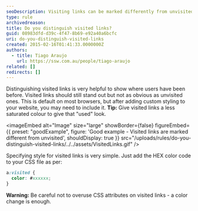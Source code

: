 ```yaml
---
seoDescription: Visiting links can be marked differently from unvisited ones with a less saturated color to give that "used" look.
type: rule
archivedreason:
title: Do you distinguish visited links?
guid: 08983dfd-d39c-4f47-8b69-e92a40a6bcfc
uri: do-you-distinguish-visited-links
created: 2015-02-16T01:41:33.0000000Z
authors:
  - title: Tiago Araujo
    url: https://ssw.com.au/people/tiago-araujo
related: []
redirects: []
---
```


Distinguishing visited links is very helpful to show where users have been before. Visited links should still stand out but not as obvious as unvisited ones. This is default on most browsers, but after adding custom styling to your website, you may need to include it.
**Tip:** Give visited links a less saturated colour to give that "used" look.

<imageEmbed
  alt="Image"
  size="large"
  showBorder={false}
  figureEmbed={{
    preset: "goodExample",
    figure: 'Good example - Visited links are marked different from unvisited',
    shouldDisplay: true
  }}
  src="/uploads/rules/do-you-distinguish-visited-links/../../assets/VisitedLinks.gif"
/>

Specifying style for visited links is very simple. Just add the HEX color code to your CSS file as per:

```css
a:visited {
  color: #xxxxxx;
}
```

**Warning:** Be careful not to overuse CSS attributes on visited links - a color change is enough.